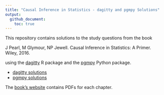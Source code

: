 ```yaml
---
title: "Causal Inference in Statistics - dagitty and pgmpy Solutions"
output: 
  github_document:
    toc: true
---
```


This repository contains solutions to the study questions from the book

J Pearl, M Glymour, NP Jewell. Causal Inference in Statistics: A Primer. Wiley, 2016.

using the [dagitty](https://cran.r-project.org/web/packages/dagitty/) R package and the [pgmpy](https://pgmpy.org/) Python package.

* [dagitty solutions](solutions_dagitty.md)
* [pgmpy solutions](solutions_pgmpy.ipynb)

The [book's website](http://bayes.cs.ucla.edu/PRIMER/) contains PDFs for each chapter. 

